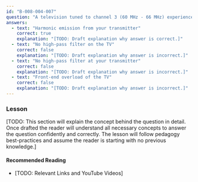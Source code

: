 ```yaml
---
id: "B-008-004-007"
question: "A television tuned to channel 3 (60 MHz - 66 MHz) experiences interference when you are transmitting on the 15-metre band. Other channels are not affected. What is the most likely cause?"
answers:
  - text: "Harmonic emission from your transmitter"
    correct: true
    explanation: "[TODO: Draft explanation why answer is correct.]"
  - text: "No high-pass filter on the TV"
    correct: false
    explanation: "[TODO: Draft explanation why answer is incorrect.]"
  - text: "No high-pass filter at your transmitter"
    correct: false
    explanation: "[TODO: Draft explanation why answer is incorrect.]"
  - text: "Front-end overload of the TV"
    correct: false
    explanation: "[TODO: Draft explanation why answer is incorrect.]"
---
```


### Lesson

[TODO: This section will explain the concept behind the question in detail. Once drafted the reader will understand all necessary concepts to answer the question confidently and correctly. The lesson will follow pedagogy best-practices and assume the reader is starting with no previous knowledge.]

#### Recommended Reading

- [TODO: Relevant Links and YouTube Videos]
